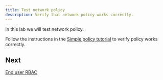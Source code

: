 ```yaml
---
title: Test network policy
description: Verify that network policy works correctly.
---
```


In this lab we will test network policy.

Follow the instructions in the [Simple policy tutorial](../../../network-policy/get-started/kubernetes-policy/kubernetes-policy-basic.mdx) to verify policy works correctly.

## Next

[End user RBAC](end-user-rbac.mdx)
